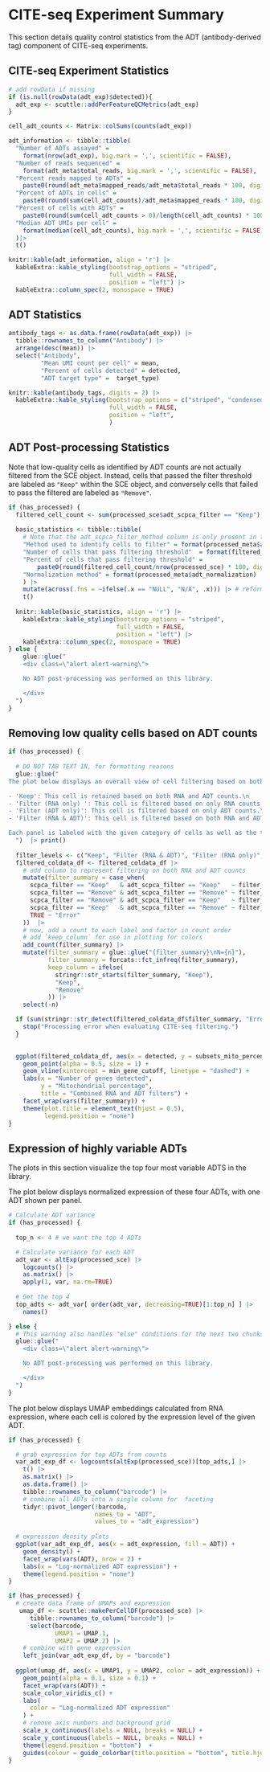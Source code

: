 # CITE-seq Experiment Summary

This section details quality control statistics from the ADT (antibody-derived tag) component of CITE-seq experiments.

## CITE-seq Experiment Statistics

```r
# add rowData if missing
if (is.null(rowData(adt_exp)$detected)){
  adt_exp <- scuttle::addPerFeatureQCMetrics(adt_exp)
}

cell_adt_counts <- Matrix::colSums(counts(adt_exp))

adt_information <- tibble::tibble(
  "Number of ADTs assayed" =
    format(nrow(adt_exp), big.mark = ',', scientific = FALSE),
  "Number of reads sequenced" =
    format(adt_meta$total_reads, big.mark = ',', scientific = FALSE),
  "Percent reads mapped to ADTs" =
    paste0(round(adt_meta$mapped_reads/adt_meta$total_reads * 100, digits = 2), "%"),
  "Percent of ADTs in cells" =
    paste0(round(sum(cell_adt_counts)/adt_meta$mapped_reads * 100, digits = 2), "%"),
  "Percent of cells with ADTs" =
    paste0(round(sum(cell_adt_counts > 0)/length(cell_adt_counts) * 100, digits = 2), "%"),
  "Median ADT UMIs per cell" =
    format(median(cell_adt_counts), big.mark = ',', scientific = FALSE)
  )|>
  t()

knitr::kable(adt_information, align = 'r') |>
  kableExtra::kable_styling(bootstrap_options = "striped",
                            full_width = FALSE,
                            position = "left") |>
  kableExtra::column_spec(2, monospace = TRUE)
```

## ADT Statistics
```r
antibody_tags <- as.data.frame(rowData(adt_exp)) |>
  tibble::rownames_to_column("Antibody") |>
  arrange(desc(mean)) |>
  select("Antibody",
         "Mean UMI count per cell" = mean,
         "Percent of cells detected" = detected,
         "ADT target type" =  target_type)

knitr::kable(antibody_tags, digits = 2) |>
  kableExtra::kable_styling(bootstrap_options = c("striped", "condensed"),
                            full_width = FALSE,
                            position = "left",
                            ) 
```

## ADT Post-processing Statistics

Note that low-quality cells as identified by ADT counts are not actually filtered from the SCE object.
Instead, cells that passed the filter threshold are labeled as `"Keep"` within the SCE object, and conversely cells that failed to pass the filtered are labeled as `"Remove"`.

```r

if (has_processed) {
  filtered_cell_count <- sum(processed_sce$adt_scpca_filter == "Keep")
  
  basic_statistics <- tibble::tibble(
    # Note that the adt_scpca_filter_method column is only present in the processed_sce object
    "Method used to identify cells to filter" = format(processed_meta$adt_scpca_filter_method),
    "Number of cells that pass filtering threshold"  = format(filtered_cell_count),
    "Percent of cells that pass filtering threshold" =
        paste0(round(filtered_cell_count/nrow(processed_sce) * 100, digits = 2), "%"), 
    "Normalization method" = format(processed_meta$adt_normalization)
    ) |>
    mutate(across(.fns = ~ifelse(.x == "NULL", "N/A", .x))) |> # reformat nulls
    t()
  
  knitr::kable(basic_statistics, align = 'r') |>
    kableExtra::kable_styling(bootstrap_options = "striped",
                              full_width = FALSE,
                              position = "left") |>
    kableExtra::column_spec(2, monospace = TRUE)
} else {
    glue::glue("
    <div class=\"alert alert-warning\">

    No ADT post-processing was performed on this library.

    </div>
  ")
}

```

## Removing low quality cells based on ADT counts


```r
if (has_processed) { 
  
  # DO NOT TAB TEXT IN, for formatting reasons
  glue::glue("
The plot below displays an overall view of cell filtering based on both ADT and RNA counts. Cells are labeled as one of the following:\n\n

- 'Keep': This cell is retained based on both RNA and ADT counts.\n
- 'Filter (RNA only) ': This cell is filtered based on only RNA counts.\n
- 'Filter (ADT only)': This cell is filtered based on only ADT counts.\n\n
- 'Filter (RNA & ADT)': This cell is filtered based on both RNA and ADT counts.\n

Each panel is labeled with the given category of cells as well as the total number of cells in that category.
  ")  |> print()
  
  filter_levels <- c("Keep", "Filter (RNA & ADT)", "Filter (RNA only)", "Filter (ADT only)")
  filtered_coldata_df <- filtered_coldata_df |>
    # add column to represent filtering on both RNA and ADT counts
    mutate(filter_summary = case_when(
      scpca_filter == "Keep"   & adt_scpca_filter == "Keep"   ~ filter_levels[1],
      scpca_filter == "Remove" & adt_scpca_filter == "Remove" ~ filter_levels[2],
      scpca_filter == "Remove" & adt_scpca_filter == "Keep"   ~ filter_levels[3],
      scpca_filter == "Keep"   & adt_scpca_filter == "Remove" ~ filter_levels[4],
      TRUE ~ "Error"
    ))  |>
    # now, add a count to each label and factor in count order
    # add `keep_column` for use in plotting for colors
    add_count(filter_summary) |>
    mutate(filter_summary = glue::glue("{filter_summary}\nN={n}"), 
           filter_summary = forcats::fct_infreq(filter_summary), 
           keep_column = ifelse(
             stringr::str_starts(filter_summary, "Keep"), 
             "Keep", 
             "Remove"
           )) |>
    select(-n)

  if (sum(stringr::str_detect(filtered_coldata_df$filter_summary, "Error")) != 0) {
    stop("Processing error when evaluating CITE-seq filtering.")
  }

  
  ggplot(filtered_coldata_df, aes(x = detected, y = subsets_mito_percent, color = keep_column)) +
    geom_point(alpha = 0.5, size = 1) +
    geom_vline(xintercept = min_gene_cutoff, linetype = "dashed") +
    labs(x = "Number of genes detected",
         y = "Mitochondrial percentage",
         title = "Combined RNA and ADT filters") +
    facet_wrap(vars(filter_summary)) +
    theme(plot.title = element_text(hjust = 0.5), 
          legend.position = "none")
}
```



## Expression of highly variable ADTs

The plots in this section visualize the top four most variable ADTS in the library.

The plot below displays normalized expression of these four ADTs, with one ADT shown per panel.


```r
# Calculate ADT variance
if (has_processed) {
  
  top_n <- 4 # we want the top 4 ADTs

  # Calculate variance for each ADT
  adt_var <- altExp(processed_sce) |>
    logcounts() |>
    as.matrix() |> 
    apply(1, var, na.rm=TRUE) 
  
  # Get the top 4
  top_adts <- adt_var[ order(adt_var, decreasing=TRUE)[1:top_n] ] |>
    names()

} else {
  # This warning also handles "else" conditions for the next two chunks
  glue::glue("
    <div class=\"alert alert-warning\">

    No ADT post-processing was performed on this library.

    </div>
  ")
}
```


The plot below displays UMAP embeddings calculated from RNA expression, where each cell is colored by the expression level of the given ADT. 


```r
if (has_processed) {

  # grab expression for top ADTs from counts
  var_adt_exp_df <- logcounts(altExp(processed_sce))[top_adts,] |>
    t() |>
    as.matrix() |>
    as.data.frame() |>
    tibble::rownames_to_column("barcode") |>
    # combine all ADTs into a single column for  faceting 
    tidyr::pivot_longer(!barcode,
                        names_to = "ADT",
                        values_to = "adt_expression")
  
  # expression density plots
  ggplot(var_adt_exp_df, aes(x = adt_expression, fill = ADT)) + 
    geom_density() + 
    facet_wrap(vars(ADT), nrow = 2) +
    labs(x = "Log-normalized ADT expression") +
    theme(legend.position = "none") 
} 
```


```r
if (has_processed) {
  # create data frame of UMAPs and expression 
   umap_df <- scuttle::makePerCellDF(processed_sce) |>
      tibble::rownames_to_column("barcode") |>
      select(barcode, 
             UMAP1 = UMAP.1, 
             UMAP2 = UMAP.2) |> 
    # combine with gene expression
    left_join(var_adt_exp_df, by = "barcode")
  
  ggplot(umap_df, aes(x = UMAP1, y = UMAP2, color = adt_expression)) + 
    geom_point(alpha = 0.1, size = 0.1) + 
    facet_wrap(vars(ADT)) +
    scale_color_viridis_c() +
    labs(
      color = "Log-normalized ADT expression"
    ) +
    # remove axis numbers and background grid
    scale_x_continuous(labels = NULL, breaks = NULL) + 
    scale_y_continuous(labels = NULL, breaks = NULL) + 
    theme(legend.position = "bottom")  + 
    guides(colour = guide_colorbar(title.position = "bottom", title.hjust = 0.5)) 
}
```

